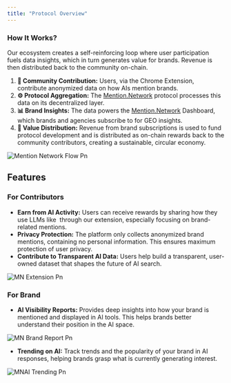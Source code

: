 ```yaml
---
title: "Protocol Overview"
---
```


### How It Works?

Our ecosystem creates a self-reinforcing loop where user participation fuels data insights, which in turn generates value for brands. Revenue is then distributed back to the community on-chain.

1. **👥 Community Contribution:** Users, via the Chrome Extension, contribute anonymized data on how AIs mention brands.
2. **⚙️ Protocol Aggregation:** The [Mention.Network](http://Mention.Network) protocol processes this data on its decentralized layer.
3. **📊 Brand Insights:** The data powers the [Mention.Network](http://Mention.Network) Dashboard, which brands and agencies subscribe to for GEO insights.
4. **💸 Value Distribution:** Revenue from brand subscriptions is used to fund protocol development and is distributed as on-chain rewards back to the community contributors, creating a sustainable, circular economy.

![Mention Network Flow Pn](/images/mention-networkFlow.png)

## Features

### For Contributors

- **Earn from AI Activity:** Users can receive rewards by sharing how they use LLMs like  through our extension, especially focusing on brand-related mentions.
- **Privacy Protection:** The platform only collects anonymized brand mentions, containing no personal information. This ensures maximum protection of user privacy.
- **Contribute to Transparent AI Data:** Users help build a transparent, user-owned dataset that shapes the future of AI search.

![MN Extension Pn](/images/MNExtension.png)

### For Brand

- **AI Visibility Reports:** Provides deep insights into how your brand is mentioned and displayed in AI tools. This helps brands better understand their position in the AI space.

![MN Brand Report Pn](/images/MNBrandReport.png)

- **Trending on AI:** Track trends and the popularity of your brand in AI responses, helping brands grasp what is currently generating interest.

![MNAI Trending Pn](/images/MNAITrending.png)